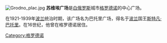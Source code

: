[[File:Grodno_plac.jpg|thumb]]
'''苏维埃广场'''是[[白俄罗斯|白俄罗斯]]城市[[格罗德诺|格罗德诺]]的中心广场。

在1921-1939年[[波兰|波兰]]统治时期，该广场名为巴托里广场，得名于[[波兰|波兰]]国王[[斯特凡_(波兰国王)|斯特凡·巴托里]]。在16世纪，他曾在格罗德诺居住。


[[Category:格罗德诺|Category:格罗德诺]]